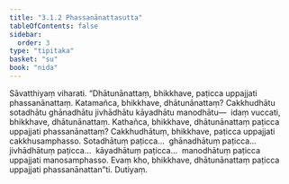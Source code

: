 ```yaml
---
title: "3.1.2 Phassanānattasutta"
tableOfContents: false
sidebar:
  order: 3
type: "tipitaka"
basket: "su"
book: "nida"
---
```



<DynamicBreadcrumb />

<Division number="86" book="nida">

<Paragraph number="646" book="nida">
Sāvatthiyaṃ viharati. “Dhātunānattaṃ, bhikkhave, paṭicca uppajjati phassanānattaṃ. Katamañca, bhikkhave, dhātunānattaṃ? Cakkhudhātu sotadhātu ghānadhātu jivhādhātu kāyadhātu manodhātu—  idaṃ vuccati, bhikkhave, dhātunānattaṃ.
</Paragraph>

<Paragraph number="647" book="nida">
Kathañca, bhikkhave, dhātunānattaṃ paṭicca uppajjati phassanānattaṃ? Cakkhudhātuṃ, bhikkhave, paṭicca uppajjati cakkhusamphasso. Sotadhātuṃ paṭicca…  ghānadhātuṃ paṭicca…  jivhādhātuṃ paṭicca…  kāyadhātuṃ paṭicca…  manodhātuṃ paṭicca uppajjati manosamphasso. Evaṃ kho, bhikkhave, dhātunānattaṃ paṭicca uppajjati phassanānattan”ti.

</Paragraph>
</Division>

<Paragraph number="648" type="center" book="nida">
Dutiyaṃ.
</Paragraph>